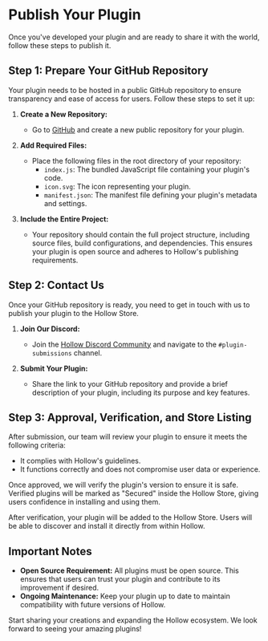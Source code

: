 # Publish Your Plugin

Once you've developed your plugin and are ready to share it with the world, follow these steps to publish it.

## Step 1: Prepare Your GitHub Repository

Your plugin needs to be hosted in a public GitHub repository to ensure transparency and ease of access for users. Follow these steps to set it up:

1. **Create a New Repository:**

    - Go to [GitHub](https://github.com) and create a new public repository for your plugin.

2. **Add Required Files:**

    - Place the following files in the root directory of your repository:
        - `index.js`: The bundled JavaScript file containing your plugin's code.
        - `icon.svg`: The icon representing your plugin.
        - `manifest.json`: The manifest file defining your plugin's metadata and settings.

3. **Include the Entire Project:**
    - Your repository should contain the full project structure, including source files, build configurations, and dependencies. This ensures your plugin is open source and adheres to Hollow's publishing requirements.

## Step 2: Contact Us

Once your GitHub repository is ready, you need to get in touch with us to publish your plugin to the Hollow Store.

1. **Join Our Discord:**

    - Join the [Hollow Discord Community](https://discord.com/invite/E66D6G3DQ2) and navigate to the `#plugin-submissions` channel.

2. **Submit Your Plugin:**
    - Share the link to your GitHub repository and provide a brief description of your plugin, including its purpose and key features.

## Step 3: Approval, Verification, and Store Listing

After submission, our team will review your plugin to ensure it meets the following criteria:

-   It complies with Hollow's guidelines.
-   It functions correctly and does not compromise user data or experience.

Once approved, we will verify the plugin's version to ensure it is safe. Verified plugins will be marked as "Secured" inside the Hollow Store, giving users confidence in installing and using them.

After verification, your plugin will be added to the Hollow Store. Users will be able to discover and install it directly from within Hollow.

## Important Notes

-   **Open Source Requirement:** All plugins must be open source. This ensures that users can trust your plugin and contribute to its improvement if desired.
-   **Ongoing Maintenance:** Keep your plugin up to date to maintain compatibility with future versions of Hollow.

Start sharing your creations and expanding the Hollow ecosystem. We look forward to seeing your amazing plugins!
